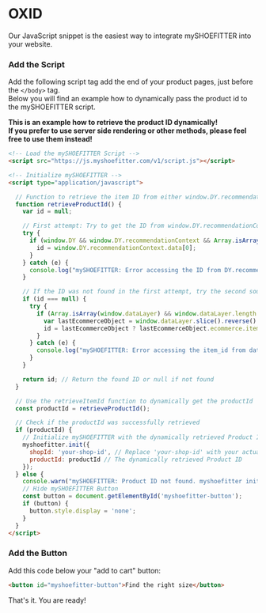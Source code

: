 # OXID
 
Our JavaScript snippet is the easiest way to integrate mySHOEFITTER into your website.

### Add the Script

Add the following script tag add the end of your product pages, just before the `</body>` tag.  
Below you will find an example how to dynamically pass the product id to the mySHOEFITTER script.

**This is an example how to retrieve the product ID dynamically!  
If you prefer to use server side rendering or other methods, please feel free to use them instead!**

```html filename="index.html" copy
<!-- Load the mySHOEFITTER Script -->
<script src="https://js.myshoefitter.com/v1/script.js"></script>

<!-- Initialize mySHOEFITTER -->
<script type="application/javascript">

  // Function to retrieve the item ID from either window.DY.recommendationContext.data or window.dataLayer
  function retrieveProductId() {
    var id = null;

    // First attempt: Try to get the ID from window.DY.recommendationContext.data
    try {
      if (window.DY && window.DY.recommendationContext && Array.isArray(window.DY.recommendationContext.data) && window.DY.recommendationContext.data.length > 0) {
        id = window.DY.recommendationContext.data[0];
      }
    } catch (e) {
      console.log("mySHOEFITTER: Error accessing the ID from DY.recommendationContext:", e);
    }

    // If the ID was not found in the first attempt, try the second source: window.dataLayer
    if (id === null) {
      try {
        if (Array.isArray(window.dataLayer) && window.dataLayer.length > 0) {
          var lastEcommerceObject = window.dataLayer.slice().reverse().find(obj => obj.ecommerce && Array.isArray(obj.ecommerce.items) && obj.ecommerce.items.length > 0);
          id = lastEcommerceObject ? lastEcommerceObject.ecommerce.items[0].item_id : null;
        }
      } catch (e) {
        console.log("mySHOEFITTER: Error accessing the item_id from dataLayer:", e);
      }
    }

    return id; // Return the found ID or null if not found
  }

  // Use the retrieveItemId function to dynamically get the productId
  const productId = retrieveProductId();

  // Check if the productId was successfully retrieved
  if (productId) {
    // Initialize mySHOEFITTER with the dynamically retrieved Product ID
    myshoefitter.init({
      shopId: 'your-shop-id', // Replace 'your-shop-id' with your actual shop ID
      productId: productId // The dynamically retrieved Product ID
    });
  } else {
    console.warn("mySHOEFITTER: Product ID not found. myshoefitter initialization skipped.");
    // Hide mySHOEFITTER Button
    const button = document.getElementById('myshoefitter-button');
    if (button) {
      button.style.display = 'none';
    }
  }
</script>
```

### Add the Button

Add this code below your "add to cart" button:

```html filename="index.html" {3} copy
<button id="myshoefitter-button">Find the right size</button>
```

That's it. You are ready!
